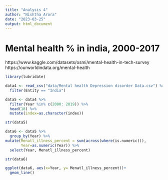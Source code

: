 ```yaml
---
title: "Analysis 4"
author: "Nishtha Arora"
date: "2023-03-25"
output: html_document
---
```


# Mental health % in india, 2000-2017

https://www.kaggle.com/datasets/osmi/mental-health-in-tech-survey
https://ourworldindata.org/mental-health

```r
library(lubridate)
```

```r
data4 <- read_csv("data/Mental health Depression disorder Data.csv") %>% 
  filter(Entity == "India")
```

```r
data5 <- data4 %>% 
  filter(Year %in% c(2000: 2019)) %>% 
  head(18) %>% 
  mutate(index=as.character(index))
```

```r
str(data5)
```

```r
data6 <- data5 %>% 
  group_by(Year) %>% 
mutate(Menatl_illness_percent = sum(across(where(is.numeric))),
       Year=as.numeric(Year)) %>% 
  select(Year, Menatl_illness_percent) 
```

```r
str(data6)
```

```r
ggplot(data6, aes(x=Year, y= Menatl_illness_percent))+
  geom_line()
```



